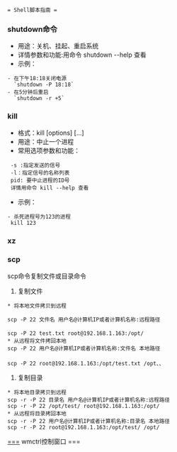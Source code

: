  = Shell脚本指南 =

=== shutdown命令 ===
* 用途：关机、挂起、重启系统
* 详情参数和功能:用命令 shutdown --help 查看
* 示例：
 - 在下午18:18关闭电源
   `shutdown -P 18:18`
 - 在5分钟后重启
   `shutdown -r +5`
=== kill ===
* 格式：kill [options] <pid> [...]
* 用途：中止一个进程
* 常用选项参数和功能：
  -s :指定发送的信号
  -l：指定信号的名称列表
  pid: 要中止进程的ID号
  详情用命令 kill --help 查看
* 示例：
 - 杀死进程号为123的进程
  kill 123
=== xz ===
=== scp ===
scp命令复制文件或目录命令
# 复制文件
 * 将本地文件拷贝到远程 

 scp -P 22 文件名 用户名@计算机IP或者计算机名称:远程路径 
 
 scp -P 22 test.txt root@192.168.1.163:/opt/
 * 从远程将文件拷回本地 
 scp -P 22 用户名@计算机IP或者计算机名称:文件名 本地路径 
 
 scp -P 22 root@192.168.1.163:/opt/test.txt /opt、、 
# 复制目录
 * 将本地目录拷贝到远程 
 scp -r -P 22 目录名 用户名@计算机IP或者计算机名称:远程路径 
 scp -r -P 22 /opt/test/ root@192.168.1.163:/opt/
 * 从远程将目录拷回本地 
 scp -r -P 22 用户名@计算机IP或者计算机名称:目录名 本地路径
 scp -r -P 22 root@192.168.1.163:/opt/test/ /opt/
[[===]] wmctrl控制窗口 ===
